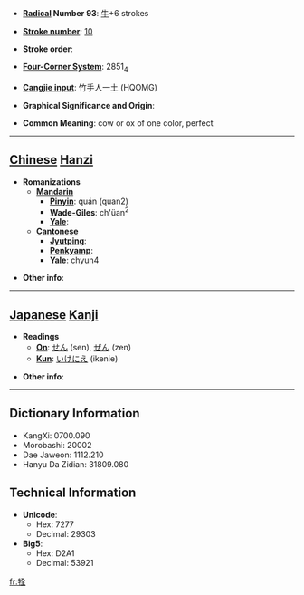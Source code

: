 * '''[[Wiktionary:Chinese radical index| Radical]] Number 93''': [[Wiktionary:Chinese radical index 牛|牛]]+6 strokes

* '''[[Wiktionary:Chinese total strokes index|Stroke number]]''': [[Wiktionary:Chinese total strokes index 10|10]]

* '''Stroke order''': 

* '''[[Wiktionary:Chinese four corner index|Four-Corner System]]''': 2851<sub>4</sub>

* '''[[Wiktionary:Chinese Cangjie index|Cangjie input]]''': 竹手人一土 (HQOMG)

* '''Graphical Significance and Origin''': 

* '''Common Meaning''': cow or ox of one color, perfect

----

== [[Chinese]] [[Hanzi]] ==

* '''Romanizations'''
** '''[[Mandarin]]'''
*** '''[[Pinyin]]''': quán (quan2)
*** '''[[Wade-Giles]]''': ch'üan<sup>2</sup>
*** '''[[Yale]]''': 
** '''[[Cantonese]]'''
*** '''[[Jyutping]]''':
*** '''[[Penkyamp]]''': 
*** '''[[Yale]]''': chyun4

* '''Other info''': 

----

== [[Japanese]] [[Kanji]] ==

* '''Readings'''
** '''[[On]]''': [[せん]] (sen), [[ぜん]] (zen)
** '''[[Kun]]''': [[いけにえ]] (ikenie)

* '''Other info''':  

----

== Dictionary Information ==

* KangXi: 0700.090
* Morobashi: 20002
* Dae Jaweon: 1112.210
* Hanyu Da Zidian: 31809.080

== Technical Information ==

* '''Unicode''':
** Hex: 7277
** Decimal: 29303
* '''Big5''':
** Hex: D2A1
** Decimal: 53921

[[fr:牷]]